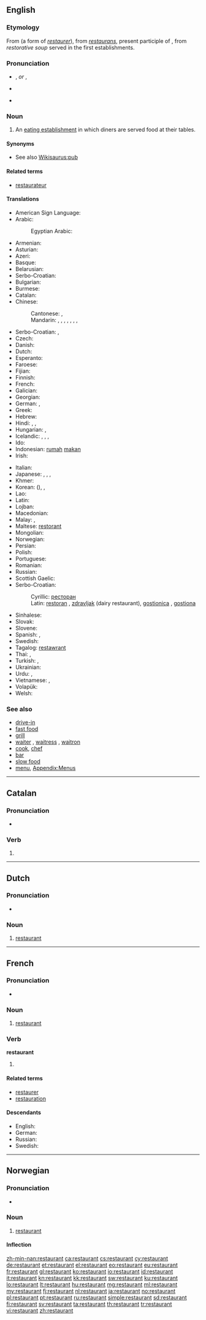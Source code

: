 {{also|Restaurant}}
==English==
{{rfc-auto}}
{{wikipedia|lang=en}}

===Etymology===
From {{etyl|fr}} (a form of ''[[restaurer]]''), from {{etyl|la}} ''[[restaurans]]'', present participle of {{term|restaurare||restore|lang=la}}, from ''restorative soup'' served in the first establishments.

===Pronunciation===
* {{a|UK}} {{IPA|/ˈɹɛst.əˌɹɒnt/}}, {{X-SAMPA|/r\Est"r\Qnt/}} ''or'' {{IPA|/ˈɹɛst.əˌɹɑ̃/}}, {{X-SAMPA|/r\Est"r\A~/}}
* {{audio|En-uk-a restaurant.ogg|Audio (UK)}}
* {{a|US}} {{IPA|/ˈɹɛst.əˌɹɑnt/|/ˈɹɛstɹɑnt/}}

===Noun===
{{en-noun}}

# An [[eating establishment]] in which diners are served food at their tables.

====Synonyms====
* See also [[Wikisaurus:pub]]

====Related terms====
* [[restaurateur]]<!--note the spelling: no "n"-->

====Translations====
{{trans-top|an eating establishment in which diners are served food at their tables}}
* American Sign Language: {{tø|ase|R@Chin R@NearChin R@Chin R@NearChin|xs=American Sign Language}}
* Arabic: {{t-|ar|مطعم|m|alt=مَطْعَم|tr=maT3am}}
*: Egyptian Arabic: {{tø|arz|مطعم|m|tr=maT3am|sc=Arab|xs=Egyptian Arabic}}
* Armenian: {{t-|hy|ռեստորան|tr=ṙestoran}}
* Asturian: {{t-|ast|restaurante|m}}
* Azeri: {{t-|az|restoran|xs=Azeri}}
* Basque: {{t+|eu|jatetxe|xs=Basque}}
* Belarusian: {{t-|be|рэстаран|m|tr=restarán}}
* Serbo-Croatian: {{t|sh|restoran|m}}
* Bulgarian: {{t+|bg|ресторант|m|tr=restoránt}}
* Burmese: {{t+|my|စားသောက်ဆိုင်|sc=Mymr}}
* Catalan: {{t+|ca|restaurant|m}}
* Chinese:
*: Cantonese: {{tø|yue|餐廳|sc=Hant}}, {{tø|yue|餐厅|tr=chāan tēng|sc=Hant}}
*: Mandarin: {{t-|cmn|餐廳|sc=Hani}}, {{t-|cmn|餐厅|tr=cāntīng|sc=Hani}}, {{t|cmn|餐館|sc=Hani}}, {{t|cmn|餐馆|tr=cānguǎn|sc=Hani}}, {{t-|cmn|飯店|sc=Hani}}, {{t-|cmn|饭店|tr=fàndiàn|sc=Hani}}, {{t-|cmn|飯館|sc=Hani}}, {{t-|cmn|饭馆|tr=fànguǎn|sc=Hani}}
* Serbo-Croatian: {{t|sh|restoran|m}}, {{t|sh|gostionica|f}}
* Czech: {{t+|cs|restaurace|f}}
* Danish: {{t-|da|restaurant|c}}
* Dutch: {{t+|nl|restaurant|n}}
* Esperanto: {{t-|eo|restoracio|xs=Esperanto}}
* Faroese: {{t-|fo|matstova|f}}
* Fijian: {{t-|fj|vale ni kana}}
* Finnish: {{t+|fi|ravintola}}
* French: {{t+|fr|restaurant|m}}
* Galician: {{t-|gl|restaurante|m}}
* Georgian: {{t-|ka|რესტორანი|tr=restorani|sc=Geor}}
* German: {{t+|de|Restaurant|n}}, {{t+|de|Gaststätte|f}}
* Greek: {{t+|el|εστιατόριο|n|tr=estiatório}}
* Hebrew: {{t+|he|מסעדה|f|tr=mis'adáh|sc=Hebr}}
* Hindi: {{t-|hi|रेस्टोरेन्ट|m|tr=resṭorenṭ|sc=Deva}}, {{t-|hi|रेस्त्रां|m|tr=resṭrā̃|sc=Deva}}, {{t-|hi|जलपानगृह|m|tr=jalapānagṛha|sc=Deva}}
* Hungarian: {{t+|hu|étterem}}, {{t+|hu|vendéglő}}
* Icelandic: {{t-|is|veitingastaður|m}}, {{t+|is|veitingahús|n}},  {{t+|is|matsölustaður|m}},  {{t-|is|veitingasalur|m}}
* Ido: {{t+|io|restorerio|xs=Ido}}
* Indonesian: [[rumah]] [[makan]]
* Irish: {{t-|ga|bialann|f|xs=Irish}}
{{trans-mid}}
* Italian: {{t+|it|ristorante|m}}
* Japanese: {{t-|ja|レストラン|tr=resutoran}}, {{t+|ja|食堂|tr=しょくどう, shokudō}}, {{t-|ja|料理屋|tr=りょうりや, ryōriya}}, {{t-|ja|料理店|tr=りょうりてん, ryōriten}}
* Khmer: {{t-|km|ហាងបាយ|tr=haang baay|sc=Khmr}}
* Korean: {{t+|ko|식당|tr=sikdang|sc=Kore}} ({{t+|ko|食堂|sc=Kore}}), {{t+|ko|레스토랑|tr=reseutorang|sc=Kore}}, {{t+|ko|음식점|tr=eumshikjeom|sc=Kore}}
* Lao: {{t+|lo|ຮ້ານອາຫານ|tr=hān-ā-hān|sc=Laoo}}
* Latin: {{t+|la|caupona|f}}
* Lojban: {{t-|jbo|gusta}}
* Macedonian: {{t-|mk|ресторан|m|tr=restorán}}
* Malay: {{t-|ms|restoran|xs=Malay}},  {{t-|ms|kedai makan|xs=Malay}}
* Maltese: [[restorant]] {{m}}
* Mongolian: {{t-|mn|зоогой|tr=zoogoj|sc=Cyrl}}
* Norwegian: {{t+|no|restaurant|m}}
* Persian: {{t+|fa|رستوران|tr=restorân|sc=fa-Arab}}
* Polish: {{t+|pl|restauracja|f}}
* Portuguese: {{t+|pt|restaurante|m}}
* Romanian: {{t-|ro|restaurant|n}}
* Russian: {{t+|ru|ресторан|m|tr=restorán}}
* Scottish Gaelic: {{t-|gd|taigh-bìdh|m}}
* Serbo-Croatian:
*: Cyrillic: [[ресторан#Serbo-Croatian|ресторан]] {{m}}
*: Latin: [[restoran#Serbo-Croatian|restoran]] {{m}}, [[zdravljak]] (dairy restaurant), [[gostionica]] {{f}}, [[gostiona]] {{f}}
* Sinhalese: {{t-|si|අවන්හල|tr=avanhala|sc=Sinh}}
* Slovak: {{t+|sk|reštaurácia|f}}
* Slovene: {{t+|sl|restavracija}}
* Spanish: {{t+|es|restaurante|m}}, {{t+|es|restorán|m}}
* Swedish: {{t+|sv|restaurang|c}}
* Tagalog: [[restawrant]]
* Thai: {{t-|th|ร้านอาหาร|tr=ráan aahăan|sc=Thai}}, {{t-|th|ภัตตาคาร|tr=pátdtaakaan|sc=Thai}}
* Turkish: {{t+|tr|lokanta}}, {{t+|tr|restoran}}
* Ukrainian: {{t-|uk|ресторан|m|tr=restorán}}
* Urdu: {{t-|ur|ریستوران|m|tr=réstorān|sc=ur-Arab}}, {{t-|ur|ریسٹورانٹ|m|tr=resṭorānṭ|sc=ur-Arab}}
* Vietnamese: {{t-|vi|quán ăn}}, {{t-|vi|tiệm ăn}}
* Volapük: {{t+|vo|staudöp}}
* Welsh: {{t+|cy|bwyty|xs=Welsh}}
{{trans-bottom}}

===See also===
* [[drive-in]]
* [[fast food]]
* [[grill]]
* [[waiter]] {{m}},  [[waitress]] {{f}}, [[waitron]]
* [[cook]], [[chef]]
* [[bar]]
* [[slow food]]
* [[menu]], [[Appendix:Menus]]

----

==Catalan==

===Pronunciation===
* {{rhymes|ant|lang=ca}}

===Verb===
{{head|ca|verb form}}

# {{ca-verb form of|t=pres|m=ptc|restaurar}}

----

==Dutch==
{{wikipedia|lang=nl}}

===Pronunciation===
* {{audio|Nl-restaurant.ogg|Audio}}

===Noun===
{{nl-noun|n|restaurants|restaurantje}}

# [[#English|restaurant]]

----

==French==

===Pronunciation===
* {{IPA|/ʁɛs.tɔ.ʁɑ̃/|lang=fr}}

===Noun===
{{fr-noun|m}}

# [[#English|restaurant]]

===Verb===
'''restaurant'''

# {{present participle of|restaurer|lang=fr}}

====Related terms====
* [[restaurer]]
* [[restauration#French|restauration]]

====Descendants====
* English: {{l|en|restaurant}}
* German: {{l|de|Restaurant}}
* Russian: {{l|ru|ресторан|tr=restorán}}
* Swedish: {{l|sv|restaurang}}

----

==Norwegian==

===Pronunciation===
* {{IPA|/rɛstʉˈrɑŋ/|lang=no}}

===Noun===
{{head|no|noun|g=m}}

# [[#English|restaurant]]

====Inflection====
{{no-noun-infl|nb-class=m1|nn-class=m1}}

[[zh-min-nan:restaurant]]
[[ca:restaurant]]
[[cs:restaurant]]
[[cy:restaurant]]
[[de:restaurant]]
[[et:restaurant]]
[[el:restaurant]]
[[eo:restaurant]]
[[eu:restaurant]]
[[fr:restaurant]]
[[gl:restaurant]]
[[ko:restaurant]]
[[io:restaurant]]
[[id:restaurant]]
[[it:restaurant]]
[[kn:restaurant]]
[[kk:restaurant]]
[[sw:restaurant]]
[[ku:restaurant]]
[[lo:restaurant]]
[[lt:restaurant]]
[[hu:restaurant]]
[[mg:restaurant]]
[[ml:restaurant]]
[[my:restaurant]]
[[fj:restaurant]]
[[nl:restaurant]]
[[ja:restaurant]]
[[no:restaurant]]
[[pl:restaurant]]
[[pt:restaurant]]
[[ru:restaurant]]
[[simple:restaurant]]
[[sd:restaurant]]
[[fi:restaurant]]
[[sv:restaurant]]
[[ta:restaurant]]
[[th:restaurant]]
[[tr:restaurant]]
[[vi:restaurant]]
[[zh:restaurant]]